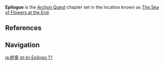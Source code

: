 {{Upcoming}}
{{Chapter Infobox
|chapterName     = <!--The Sea of Flowers at the End-->
|image           = Unknown.png
|type            = Archon
|prev            = Chapter ??
}}
'''Epilogue''' is the [[Archon Quest]] chapter set in the location known as [[The Sea of Flowers at the End]].

{{Quote|Now, you who has set foot in this world. Your journey has reached its end, but one final doorway remains. Step forth, if you have understood the meaning of your journey. Defeat me, command me to step aside, show me that you are worthier than I to rescue her. Then, the threads of all fate will be yours to re-weave.<br>My memory has all but faded completely... But I will always remember how much she too, loved [[Inteyvat|these flowers]].|[[Dainsleif]]|[[Teyvat Chapter Storyline Preview: Travail|Teyvat Chapter Storyline Preview]]<ref>YouTube: [https://youtu.be/TAlKhARUcoY Teyvat Chapter Storyline Preview]</ref>}}
<!--
==List of Acts==
* Act I - [[]]
** Requirements: {{Quest||requirements=1}}.

==Summary==
===Act I - ???===
{{Main|???}}
{{Description|}}
{{Transclude|???|Summary}}

==Characters==
{{Character Appearances|type=Chapter}}

==Total Rewards==
{{Quest Rewards List}}

==Gallery==
<gallery>
</gallery>

==Other Languages==
{{Other Languages|default_hidden=1
|en      = Epilogue
|zhs     = 
|zhs_rm  = 
|zht     = 
|zht_rm  = 
|ja      = 
|ja_rm   = 
|ko      = 
|ko_rm   = 
|es      = 
|fr      = 
|ru      = 
|th      = 
|th_rm   = 
|vi      = 
|de      = 
|id      = 
|pt      = 
|tr      = 
|it      = 
}}

==Change History==
{{Change History|}}
-->
==References==
{{Reflist}}

==Navigation==
{{Archon Quest Navbox|Epilogue}}

[[ja:終章]]
[[pt-br:Epílogo ??]]
